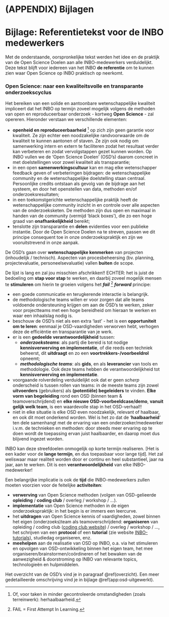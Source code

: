 # (APPENDIX) Bijlagen {-}

# Bijlage: Referentietekst voor de INBO medewerkers {#app:reftekst}

Met de onderstaande, oorspronkelijke tekst werden het idee en de praktijk van de Open Science Doelen aan alle INBO-medewerkers verduidelijkt.
Deze tekst blijft voor iedereen van het INBO **de referentie** om te kunnen zien waar Open Science op INBO praktisch op neerkomt.

### Open Science: naar een kwaliteitsvolle en transparante onderzoekscyclus {-}

Het bereiken van een solide en aantoonbare wetenschappelijke kwaliteit
impliceert dat het INBO op termijn zoveel mogelijk volgens de methoden van open
en reproduceerbaar onderzoek - kortweg **Open Science** - zal opereren.
Hieronder verstaan we verschillende elementen:

-   **openheid en reproduceerbaarheid** [^herhaalbaarheid] op zich zijn geen garantie voor
    kwaliteit. Ze zijn echter een noodzakelijke randvoorwaarde om de kwaliteit
    te kunnen aantonen of staven. Ze zijn ook nodig om samenwerking intern en
    extern te faciliteren zodat het resultaat verder kan verbeteren en zodat
    vervolgstappen gezet kunnen worden. Op INBO vullen we de 'Open Science
    Doelen' (OSD's) daarom concreet in met doelstellingen voor zowel kwaliteit
    als transparantie;
-   in een open **samenwerkingscultuur** kan en mag elke wetenschapper feedback
    geven of verbeteringen bijdragen: de wetenschappelijke community en de
    wetenschappelijke doelstelling staan centraal. Persoonlijke credits
    ontstaan als gevolg van de bijdrage aan het systeem, en door het
    openstellen van data, methoden en/of onderzoeksresultaten;
-   in een toekomstgerichte wetenschappelijke praktijk heeft de
    wetenschappelijke community inzicht in en controle over alle aspecten van
    de onderzoeksketen. De methoden zijn dus open en maximaal in handen van de
    community (vermijd 'black boxes'), die zo een hoge graad van
    **onafhankelijkheid** bereikt;
-   tenslotte zijn transparantie en **delen** evidenties voor een publieke
    instantie. Door de Open Science Doelen na te streven, passen we dit
    principe consequent toe in onze onderzoekspraktijk en zijn we
    vooruitstrevend in onze aanpak.

[^herhaalbaarheid]: Of, voor taken in minder gecontroleerde omstandigheden (zoals
    terreinwerk): herhaalbaarheid.

De OSD's gaan over **wetenschappelijke kenmerken** van projecten (inhoudelijk /
technisch). Aspecten van procesbeheersing (bv. planning, projectevaluatie,
personeelsevaluatie) vallen **buiten** de scope.

De lijst is lang en zal jou misschien afschrikken!! ECHTER: het is juist de
bedoeling om **stap voor stap** te werken, en daarbij zoveel mogelijk mensen te
**stimuleren** om hierin te groeien volgens het ***fail*** [^FAIL] ***forward***
principe:

-   een goede communicatie en terugkerende interactie is belangrijk.
-   de methodologische teams willen er voor zorgen dat alle teams voldoende
    ondersteuning krijgen om aan de OSD's te werken, zeker voor projectteams
    met een hoge bereidheid om hieraan te werken en waar een inhaalslag nodig
    is.
-   beschouw de OSD's niet als een extra 'last' - het is een **opportuniteit om
    te leren**: eenmaal je OSD-vaardigheden verworven hebt, verhogen deze de
    efficiëntie en transparantie van je werk.
-   er is een **gedeelde verantwoordelijkheid** tussen:
    -   ***onderzoeksteams***: als partij die bereid is tot nodige
        **kennisverwerving en implementatie**, of die reeds een techniek
        beheerst, dit **uitdraagt** en zo een **voortrekkers-/voorbeeldrol**
        opneemt;
    -   ***methodologische teams***: als **gids**, en als **leverancier** van
        tools en methodologie. Ook deze teams hebben de verantwoordelijkheid
        tot **kennisverwerving en implementatie**.
-   voorgaande rolverdeling verduidelijkt ook dat er geen *scherp* onderscheid
    is tussen rollen van teams: in de meeste teams zijn zowel **uitvoerders**
    (gebruikers) als **(potentiële) begeleiders** te vinden. **Elke vorm van
    begeleiding** rond een OSD (binnen team & teamoverschrijdend) en **elke
    nieuwe OSD-voorbeeldcase/demo**, **vanuit gelijk welk team**, is een
    waardevolle stap in het OSD-verhaal!!
-   niet in elke situatie is elke OSD even noodzakelijk, relevant of haalbaar,
    en ook dit moet onderkend worden. Wel is het zo dat de '**haalbaarheid**'
    ten dele samenhangt met de ervaring van een onderzoeker/medewerker i.v.m.
    de technieken en methoden: door steeds meer ervaring op te doen wordt de
    toepassing ervan juist haalbaarder, en daarop moet dus blijvend ingezet
    worden.

[^FAIL]: FAIL = First Attempt In Learning.

INBO kan deze streefdoelen onmogelijk op korte termijn realiseren. [Het is een
kader voor de **lange termijn**, en dus toepasbaar voor lange tijd]. Het
zal weliswaar maar realiteit worden door er continu en heel substantieel, jaar
na jaar, aan te werken. Dit is een **verantwoordelijkheid** van elke
INBO-medewerker!

Een belangrijke implicatie is ook de **tijd** die INBO-medewerkers zullen moeten
voorzien voor de feitelijke **activiteiten**:

-   **verwerving** van Open Science methoden (volgen van OSD-gelieerde
    **opleiding** / **coding club** / overleg / workshop / \...).
-   **implementatie** van Open Science methoden in de eigen onderzoekspraktijk:
    in het begin is er immers een leercurve.
-   het **uitdragen** van Open Science kennis of vaardigheden, zowel binnen het
    eigen (onderzoeks)team als teamoverschrijdend: **organiseren** van
    opleiding / coding club ([coding club
    website](https://inbo.github.io/coding-club)) / overleg / workshop /
    ..., het schrijven van een **protocol** of een **tutorial** (zie website
    [INBO-tutorials](https://inbo.github.io/tutorials/)), studiedag
    organiseren, enz.
-   **meehelpen** aan de realisatie van OSD op INBO, o.a. via het stimuleren en
    opvolgen van OSD-ontwikkeling binnen het eigen team, het mee
    organiseren/brainstormen/coördineren of het bewaken van de aanwezigheid &
    doorstroming op INBO van relevante topics, technologieën en hulpmiddelen.

Het overzicht van de OSD's vind je in paragraaf \@ref(overzicht). Een meer gedetailleerde
omschrijving vind je in bijlage \@ref(app:osd-uitgewerkt).

